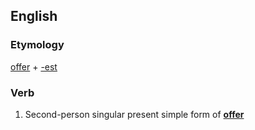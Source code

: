 ==English==

===Etymology===
[[offer]] + [[-est]]

===Verb===
{{infl|en|verb form}}

# {{archaic}} Second-person singular present simple form of '''[[offer]]'''